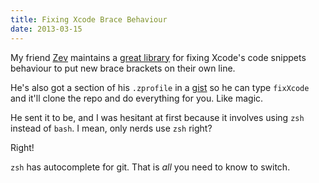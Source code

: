 ```yaml
---
title: Fixing Xcode Brace Behaviour
date: 2013-03-15
---
```



My friend [Zev](https://alpha.app.net/zev) maintains a [great library](https://github.com/ZevEisenberg/ios-convenience) for fixing Xcode's code snippets behaviour to put new brace brackets on their own line.

He's also got a section of his `.zprofile` in a [gist](https://gist.github.com/ZevEisenberg/5167026) so he can type `fixXcode` and it'll clone the repo and do everything for you. Like magic.

He sent it to be, and I was hesitant at first because it involves using `zsh` instead of `bash`. I mean, only nerds use `zsh` right?

Right!

`zsh` has autocomplete for git. That is _all_ you need to know to switch.


  